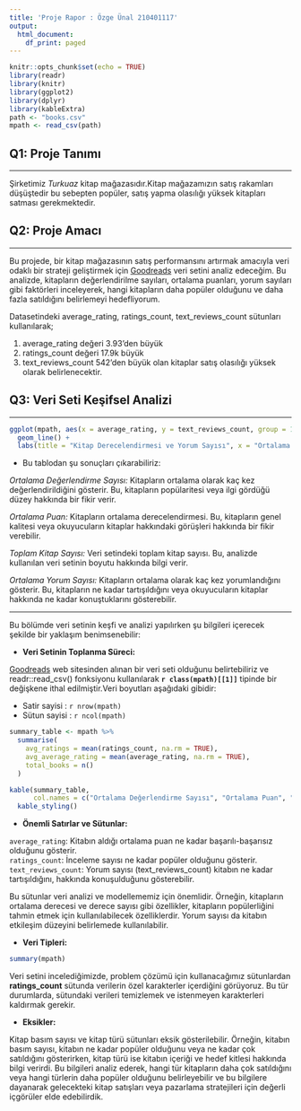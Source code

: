 ```yaml
---
title: 'Proje Rapor : Özge Ünal 210401117'
output:
  html_document:
    df_print: paged
---
```


```r
knitr::opts_chunk$set(echo = TRUE)
library(readr)
library(knitr)
library(ggplot2)
library(dplyr)
library(kableExtra)
path <- "books.csv"
mpath <- read_csv(path)
```

## Q1: Proje Tanımı

---

Şirketimiz *Turkuaz* kitap mağazasıdır.Kitap mağazamızın satış rakamları düşüştedir bu sebepten popüler, satış yapma olasılığı yüksek kitapları satması gerekmektedir.


## Q2: Proje Amacı

---

Bu projede, bir kitap mağazasının satış performansını artırmak amacıyla veri odaklı bir strateji geliştirmek için [Goodreads](https://www.kaggle.com/datasets/jealousleopard/goodreadsbooks) veri setini analiz edeceğim. Bu analizde, kitapların değerlendirilme sayıları, ortalama puanları, yorum sayıları gibi faktörleri inceleyerek, hangi kitapların daha popüler olduğunu ve daha fazla satıldığını belirlemeyi hedefliyorum.\

Datasetindeki average_rating, ratings_count, text_reviews_count sütunları kullanılarak;

1. average_rating değeri 3.93'den büyük
2. ratings_count değeri 17.9k büyük
3. text_reviews_count 542'den büyük olan kitaplar satış olasılığı yüksek olarak belirlenecektir.

## Q3: Veri Seti Keşifsel Analizi

---

```r
ggplot(mpath, aes(x = average_rating, y = text_reviews_count, group = 1)) +
  geom_line() +
  labs(title = "Kitap Derecelendirmesi ve Yorum Sayısı", x = "Ortalama Puan", y = "Yorum Sayısı")
```

- Bu tablodan şu sonuçları çıkarabiliriz:

*Ortalama Değerlendirme Sayısı:* Kitapların ortalama olarak kaç kez değerlendirildiğini gösterir. Bu, kitapların popülaritesi veya ilgi gördüğü düzey hakkında bir fikir verir.

*Ortalama Puan:* Kitapların ortalama derecelendirmesi. Bu, kitapların genel kalitesi veya okuyucuların kitaplar hakkındaki görüşleri hakkında bir fikir verebilir.

*Toplam Kitap Sayısı:* Veri setindeki toplam kitap sayısı. Bu, analizde kullanılan veri setinin boyutu hakkında bilgi verir.

*Ortalama Yorum Sayısı:* Kitapların ortalama olarak kaç kez yorumlandığını gösterir. Bu, kitapların ne kadar tartışıldığını veya okuyucuların kitaplar hakkında ne kadar konuştuklarını gösterebilir.

---

Bu bölümde veri setinin keşfi ve analizi yapılırken şu bilgileri içerecek şekilde bir yaklaşım benimsenebilir:

- **Veri Setinin Toplanma Süreci:**

[Goodreads](https://www.kaggle.com/datasets/jealousleopard/goodreadsbooks) web sitesinden alınan bir veri seti olduğunu belirtebiliriz ve readr::read_csv() fonksiyonu kullanılarak **`r class(mpath)[[1]]`** tipinde bir değişkene ithal edilmiştir.Veri boyutları aşağıdaki gibidir:

- Satir sayisi : `r nrow(mpath)`
- Sütun sayisi : `r ncol(mpath)`

```r

summary_table <- mpath %>%
  summarise(
    avg_ratings = mean(ratings_count, na.rm = TRUE),
    avg_average_rating = mean(average_rating, na.rm = TRUE),
    total_books = n()
  )

kable(summary_table,
      col.names = c("Ortalama Değerlendirme Sayısı", "Ortalama Puan", "Toplam Kitap Sayısı")) %>%
  kable_styling()
```

- **Önemli Satırlar ve Sütunlar:**

`average_rating`: Kitabın aldığı ortalama puan ne kadar başarılı-başarısız olduğunu gösterir.\
`ratings_count`: İnceleme sayısı ne kadar popüler olduğunu gösterir.\
`text_reviews_count`: Yorum sayısı (text_reviews_count) kitabın ne kadar tartışıldığını, hakkında konuşulduğunu gösterebilir.\

Bu sütunlar veri analizi ve modellememiz için önemlidir. Örneğin, kitapların ortalama derecesi ve derece sayısı gibi özellikler, kitapların popülerliğini tahmin etmek için kullanılabilecek özelliklerdir. Yorum sayısı da kitabın etkileşim düzeyini belirlemede kullanılabilir.

- **Veri Tipleri:**

```r
summary(mpath)
```
Veri setini incelediğimizde, problem çözümü için kullanacağımız sütunlardan **ratings_count** sütunda verilerin özel karakterler içerdiğini görüyoruz. Bu tür durumlarda, sütundaki verileri temizlemek ve istenmeyen karakterleri kaldırmak gerekir.

- **Eksikler:**

Kitap basım sayısı ve kitap türü sütunları eksik gösterilebilir. Örneğin, kitabın basım sayısı, kitabın ne kadar popüler olduğunu veya ne kadar çok satıldığını gösterirken, kitap türü ise kitabın içeriği ve hedef kitlesi hakkında bilgi verirdi. Bu bilgileri analiz ederek, hangi tür kitapların daha çok satıldığını veya hangi türlerin daha popüler olduğunu belirleyebilir ve bu bilgilere dayanarak gelecekteki kitap satışları veya pazarlama stratejileri için değerli içgörüler elde edebilirdik.
